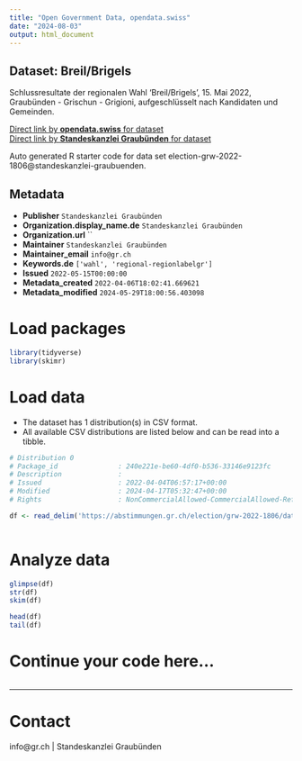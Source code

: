 ```yaml
---
title: "Open Government Data, opendata.swiss"
date: "2024-08-03"
output: html_document
---
```


## Dataset: Breil/Brigels

Schlussresultate der regionalen Wahl 'Breil/Brigels', 15. Mai 2022, Graubünden - Grischun - Grigioni, aufgeschlüsselt nach Kandidaten und Gemeinden.

[Direct link by **opendata.swiss** for dataset](https://opendata.swiss/de/dataset/breil-brigels)<br>
[Direct link by **Standeskanzlei Graubünden** for dataset](https://abstimmungen.gr.ch/election/grw-2022-1806/data)

Auto generated R starter code for data set election-grw-2022-1806@standeskanzlei-graubuenden.

## Metadata

- **Publisher** `Standeskanzlei Graubünden`
- **Organization.display_name.de** `Standeskanzlei Graubünden`
- **Organization.url** ``
- **Maintainer** `Standeskanzlei Graubünden`
- **Maintainer_email** `info@gr.ch`
- **Keywords.de** `['wahl', 'regional-regionlabelgr']`
- **Issued** `2022-05-15T00:00:00`
- **Metadata_created** `2022-04-06T18:02:41.669621`
- **Metadata_modified** `2024-05-29T18:00:56.403098`


# Load packages

```r

library(tidyverse)
library(skimr)

```

# Load data

-   The dataset has 1 distribution(s) in CSV format.
-   All available CSV distributions are listed below and can be read into a tibble.

```r

# Distribution 0
# Package_id               : 240e221e-be60-4df0-b536-33146e9123fc
# Description              : 
# Issued                   : 2022-04-04T06:57:17+00:00
# Modified                 : 2024-04-17T05:32:47+00:00
# Rights                   : NonCommercialAllowed-CommercialAllowed-ReferenceRequired

df <- read_delim('https://abstimmungen.gr.ch/election/grw-2022-1806/data-csv')



```

# Analyze data

```r

glimpse(df)
str(df)
skim(df)

head(df)
tail(df)

```

# Continue your code here...

```r

```

------------------------------------------------------------------------

# Contact

info@gr.ch | Standeskanzlei Graubünden
